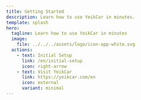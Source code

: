 ```yaml
---
title: Getting Started
description: Learn how to use YeikCar in minutes.
template: splash
hero:
  tagline: Learn how to use YeikCar in minutes
  image:
    file: ../../../assets/logo/icon-app-white.svg
  actions:
    - text: Initial Setup
      link: /en/initial-setup
      icon: right-arrow
    - text: Visit YeikCar
      link: https://yeikcar.com/en
      icon: external
      variant: minimal
---
```



<CardGrid stagger>
  <Card 
    title="Initial Setup" 
    icon="setting"
    iconColor="#b2c7ff"
    description="Learn how to set up your account and start using YeikCar."
    href="/en/initial-setup"
  />
  <Card
    title="First Steps"
    icon="rocket"
    iconColor="#b2c7ff"
    description="Step by step guide to start using the main features."
    href="/en/first-steps"
  />
  <Card
    title="Features"
    icon="star"
    iconColor="#b2c7ff"
    description="Explore all available features and tools."
    href="/en/features"
  />
  <Card
    title="Support"
    icon="comment"
    iconColor="#b2c7ff"
    description="Find help and additional resources to solve your questions."
    href="/en/support"
  />
</CardGrid>
